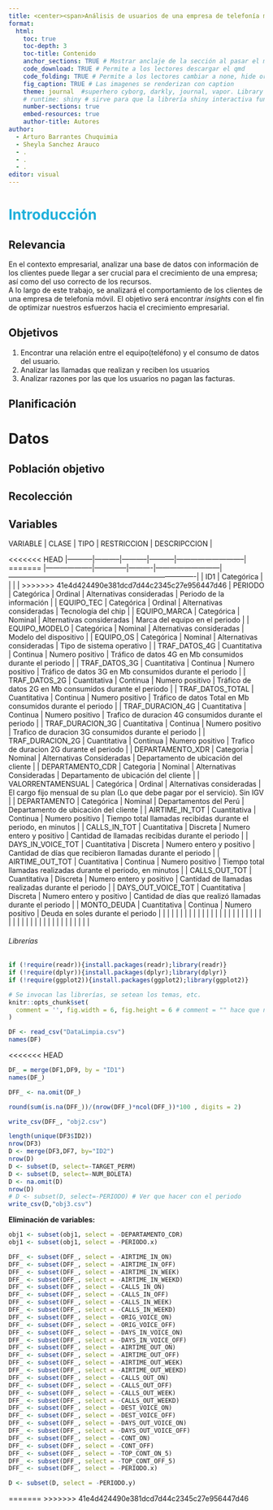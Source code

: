 ```yaml
---
title: <center><span>Análisis de usuarios de una empresa de telefonía movil.</span></center>
format: 
  html:
    toc: true
    toc-depth: 3
    toc-title: Contenido
    anchor_sections: TRUE # Mostrar anclaje de la sección al pasar el mouse
    code_download: TRUE # Permite a los lectores descargar el qmd
    code_folding: TRUE # Permite a los lectores cambiar a none, hide or show
    fig_caption: TRUE # Las imagenes se renderizan con caption
    theme: journal  #superhero cyborg, darkly, journal, vapor. Library "bslib"
    # runtime: shiny # sirve para que la librería shiny interactiva funcione. library("shiny")
    number-sections: true
    embed-resources: true
    author-title: Autores
author: 
  - Arturo Barrantes Chuquimia
  - Sheyla Sanchez Arauco 
  - .
  - .
  - .
editor: visual
---
```


# [**Introducción**]{style="color:#1FB0DB"}

## **Relevancia**

En el contexto empresarial, analizar una base de datos con información de los clientes puede llegar a ser crucial para el crecimiento de una empresa; así como del uso correcto de los recursos.\
A lo largo de este trabajo, se analizará el comportamiento de los clientes de una empresa de telefonía móvil. El objetivo será encontrar *insights* con el fin de optimizar nuestros esfuerzos hacia el crecimiento empresarial.

## **Objetivos**

1.  Encontrar una relación entre el equipo(teléfono) y el consumo de datos del usuario.
2.  Analizar las llamadas que realizan y reciben los usuarios
3.  Analizar razones por las que los usuarios no pagan las facturas.

## **Planificación**

# **Datos**

## **Población objetivo**

## **Recolección**

## **Variables**

| VARIABLE           | CLASE        | TIPO     | RESTRICCION               | DESCRIPCCION                                                                  |
<<<<<<< HEAD
|-----------|-----------|-----------|-----------|-----------------------------|
=======
|--------------------|--------------|----------|---------------------------|-------------------------------------------------------------------------------|
| ID1                | Categórica   |          |                           |                                                                               |
>>>>>>> 41e4d424490e381dcd7d44c2345c27e956447d46
| PERIODO            | Categórica   | Ordinal  | Alternativas consideradas | Periodo de la información                                                     |
| EQUIPO_TEC         | Categórica   | Ordinal  | Alternativas consideradas | Tecnología del chip                                                           |
| EQUIPO_MARCA       | Categórica   | Nominal  | Alternativas consideradas | Marca del equipo en el periodo                                                |
| EQUIPO_MODELO      | Categórica   | Nominal  | Alternativas consideradas | Modelo del dispositivo                                                        |
| EQUIPO_OS          | Categórica   | Nominal  | Alternativas consideradas | Tipo de sistema operativo                                                     |
| TRAF_DATOS_4G      | Cuantitativa | Continua | Numero positivo           | Tráfico de datos 4G en Mb consumidos durante el periodo                       |
| TRAF_DATOS_3G      | Cuantitativa | Continua | Numero positivo           | Tráfico de datos 3G en Mb consumidos durante el periodo                       |
| TRAF_DATOS_2G      | Cuantitativa | Continua | Numero positivo           | Tráfico de datos 2G en Mb consumidos durante el periodo                       |
| TRAF_DATOS_TOTAL   | Cuantitativa | Continua | Numero positivo           | Tráfico de datos Total en Mb consumidos durante el periodo                    |
| TRAF_DURACION_4G   | Cuantitativa | Continua | Numero positivo           | Trafico de duracion 4G consumidos durante el periodo                          |
| TRAF_DURACION_3G   | Cuantitativa | Continua | Numero positivo           | Trafico de duracion 3G consumidos durante el periodo                          |
| TRAF_DURACION_2G   | Cuantitativa | Continua | Numero positivo           | Trafico de duracion 2G durante el periodo                                     |
| DEPARTAMENTO_XDR   | Categoria    | Nominal  | Alternativas Consideradas | Departamento de ubicación del cliente                                         |
| DEPARTAMENTO_CDR   | Categoria    | Nominal  | Alternativas Consideradas | Departamento de ubicación del cliente                                         |
| VALORRENTAMENSUAL  | Categórica   | Ordinal  | Alternativas consideradas | El cargo fijo mensual de su plan (Lo que debe pagar por el servicio). Sin IGV |
| DEPARTAMENTO       | Categórica   | Nominal  | Departamentos del Perú    | Departamento de ubicación del cliente                                         |
| AIRTIME_IN_TOT     | Cuantitativa | Continua | Numero positivo           | Tiempo total llamadas recibidas durante el periodo, en minutos                |
| CALLS_IN_TOT       | Cuantitativa | Discreta | Numero entero y positivo  | Cantidad de llamadas recibidas durante el periodo                             |
| DAYS_IN_VOICE_TOT  | Cuantitativa | Discreta | Numero entero y positivo  | Cantidad de días que recibieron llamadas durante el periodo                   |
| AIRTIME_OUT_TOT    | Cuantitativa | Continua | Numero positivo           | Tiempo total llamadas realizadas durante el periodo, en minutos               |
| CALLS_OUT_TOT      | Cuantitativa | Discreta | Numero entero y positivo  | Cantidad de llamadas realizadas durante el periodo                            |
| DAYS_OUT_VOICE_TOT | Cuantitativa | Discreta | Numero entero y positivo  | Cantidad de días que realizó llamadas durante el periodo                      |
| MONTO_DEUDA        | Cuantitativa | Continua | Numero positivo           | Deuda en soles durante el periodo                                             |
|                    |              |          |                           |                                                                               |
|                    |              |          |                           |                                                                               |
|                    |              |          |                           |                                                                               |
|                    |              |          |                           |                                                                               |
|                    |              |          |                           |                                                                               |
|                    |              |          |                           |                                                                               |
|                    |              |          |                           |                                                                               |

###### Librerías

```r
if (!require(readr)){install.packages(readr);library(readr)}
if (!require(dplyr)){install.packages(dplyr);library(dplyr)}
if (!require(ggplot2)){install.packages(ggplot2);library(ggplot2)}
```

```r
# Se invocan las librerías, se setean los temas, etc.
knitr::opts_chunk$set(
  comment = '', fig.width = 6, fig.height = 6 # comment = "" hace que no se vean los comentarios
)
```

```r
DF <- read_csv("DataLimpia.csv")
names(DF)

```
<<<<<<< HEAD

```r
DF_ = merge(DF1,DF9, by = "ID1")
names(DF_)

DFF_ <- na.omit(DF_)

round(sum(is.na(DFF_))/(nrow(DFF_)*ncol(DFF_))*100 , digits = 2)

write_csv(DFF_, "obj2.csv")
```

```r

length(unique(DF3$ID2))
nrow(DF3)
D <- merge(DF3,DF7, by="ID2")
nrow(D)
D <- subset(D, select=-TARGET_PERM)
D <- subset(D, select=-NUM_BOLETA)
D <- na.omit(D)
nrow(D)
# D <- subset(D, select=-PERIODO) # Ver que hacer con el periodo
write_csv(D,"obj3.csv")
```

**Eliminación de variables:**

```r
obj1 <- subset(obj1, select = -DEPARTAMENTO_CDR)
obj1 <- subset(obj1, select = -PERIODO.x)

DFF_ <- subset(DFF_, select = -AIRTIME_IN_ON)
DFF_ <- subset(DFF_, select = -AIRTIME_IN_OFF)
DFF_ <- subset(DFF_, select = -AIRTIME_IN_WEEK)
DFF_ <- subset(DFF_, select = -AIRTIME_IN_WEEKD)
DFF_ <- subset(DFF_, select = -CALLS_IN_ON)
DFF_ <- subset(DFF_, select = -CALLS_IN_OFF)
DFF_ <- subset(DFF_, select = -CALLS_IN_WEEK)
DFF_ <- subset(DFF_, select = -CALLS_IN_WEEKD)
DFF_ <- subset(DFF_, select = -ORIG_VOICE_ON)
DFF_ <- subset(DFF_, select = -ORIG_VOICE_OFF)
DFF_ <- subset(DFF_, select = -DAYS_IN_VOICE_ON)
DFF_ <- subset(DFF_, select = -DAYS_IN_VOICE_OFF)
DFF_ <- subset(DFF_, select = -AIRTIME_OUT_ON)
DFF_ <- subset(DFF_, select = -AIRTIME_OUT_OFF)
DFF_ <- subset(DFF_, select = -AIRTIME_OUT_WEEK)
DFF_ <- subset(DFF_, select = -AIRTIME_OUT_WEEKD)
DFF_ <- subset(DFF_, select = -CALLS_OUT_ON)
DFF_ <- subset(DFF_, select = -CALLS_OUT_OFF)
DFF_ <- subset(DFF_, select = -CALLS_OUT_WEEK)
DFF_ <- subset(DFF_, select = -CALLS_OUT_WEEKD)
DFF_ <- subset(DFF_, select = -DEST_VOICE_ON)
DFF_ <- subset(DFF_, select = -DEST_VOICE_OFF)
DFF_ <- subset(DFF_, select = -DAYS_OUT_VOICE_ON)
DFF_ <- subset(DFF_, select = -DAYS_OUT_VOICE_OFF)
DFF_ <- subset(DFF_, select = -CONT_ON)
DFF_ <- subset(DFF_, select = -CONT_OFF)
DFF_ <- subset(DFF_, select = -TOP_CONT_ON_5)
DFF_ <- subset(DFF_, select = -TOP_CONT_OFF_5)
DFF_ <- subset(DFF_, select = -PERIODO.x) 

D <- subset(D, select = -PERIODO.y)

```
=======
>>>>>>> 41e4d424490e381dcd7d44c2345c27e956447d46
